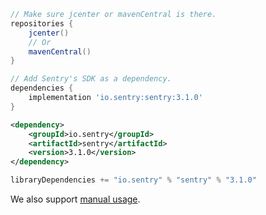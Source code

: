 ```gradle {filename:build.gradle}
// Make sure jcenter or mavenCentral is there.
repositories {
    jcenter()
    // Or
    mavenCentral()
}

// Add Sentry's SDK as a dependency.
dependencies {
    implementation 'io.sentry:sentry:3.1.0'
}
```

```xml {tabTitle:Maven}
<dependency>
    <groupId>io.sentry</groupId>
    <artifactId>sentry</artifactId>
    <version>3.1.0</version>
</dependency>
```

```scala {tabTitle:SBT}
libraryDependencies += "io.sentry" % "sentry" % "3.1.0"
```
<Note>
<markdown>

We also support [manual usage](/platforms/java/usage/).

</markdown>
</Note>
